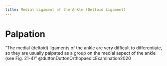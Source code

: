 ```yaml
---
title: Medial Ligament of the Ankle (Deltoid Ligament)
---
```



# Palpation

"The medial (deltoid) ligaments of the ankle are very difficult to differentiate, so they are usually palpated as a group on the medial aspect of the ankle (see Fig. 21-4)" @duttonDuttonOrthopaedicExamination2020 